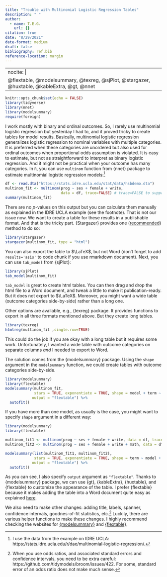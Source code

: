 ```yaml
---
title: "Trouble with Multinomial Logistic Regression Tables"
description: " "
author: 
  - name: T.E.G.
    url: {}
citation: true
date: "8/29/2021"
date-format: medium
draft: false
bibliography: ref.bib
reference-location: margin
---
```


---
nocite: |
  @flextable, @modelsummary, @texreg, @sjPlot, @stargazer, @huxtable, @kableExtra, @gt, @nnet
---

```r
knitr::opts_chunk$set(echo = FALSE)
library(tidyverse)
library(nnet)
library(modelsummary)
require(foreign)
```

I work mostly with binary and ordinal outcomes. So, I rarely use multinomial logistic regression but yesterday I had to, and it proved tricky to create tables for model results. Basically, multinomial logistic regression generalizes logistic regression to nominal variables with multiple categories. It is preferred when these categories are unordered but also used for ordinal outcomes when proportional odds assumption is violated. It is easy to estimate, but not as straightforward to interpret as binary logistic regression. And it might not be practical when your outcome has many categories. In `R`, you can use `multinom` function from {nnet} package to estimate multinomial logistic regression models:[^1]

[^1]: I use the data from the example on IDRE UCLA: https://stats.idre.ucla.edu/r/dae/multinomial-logistic-regression/.

```r
df <- read.dta("https://stats.idre.ucla.edu/stat/data/hsbdemo.dta") 
multinom_fit <- multinom(prog ~ ses + female + write, 
                         data = df, trace=FALSE) # trace=FALSE to suppress convergence info.
summary(multinom_fit)
```

There are no $p$-values on this output but you can calculate them manually as explained in the IDRE UCLA example (see the footnote). That is not our issue now. We want to create a table for these results in a publishable format. And that is the tricky part. {Stargazer} provides one ([recommended](https://stackoverflow.com/questions/18961681/how-to-display-beautiful-glm-and-multinom-table-with-rmd-and-knit-html)) method to do so:

```r
library(stargazer)
stargazer(multinom_fit, type = "html")

```

You can also export the table to $\LaTeX$, but not Word (don't forget to add `results='asis'` to code chunk if you use rmarkdown document). Next, you can use `tab_model` from {sjPlot}:

```r
library(sjPlot)
tab_model(multinom_fit)

```

`tab_model` is great to create html tables. You can then drag and drop the html file to a Word document, and tweak a little to make it publication-ready. But it does not export to $\LaTeX$. Moreover, you might want a wide table (outcome categories side-by-side) rather than a long one.

Other options are available, e.g., {texreg} package. It provides functions to export in all three formats mentioned above. But they create long tables.

```r
library(texreg)
htmlreg(multinom_fit ,single.row=TRUE)
```

This could do the job if you are okay with a long table but it requires some work. Unfortunately, I wanted a wide table with outcome categories on separate columns *and* I needed to export to Word.

The solution comes from the {modelsummary} package. Using the `shape` argument in the `modelsummary` function, we could create tables with outcome categories side-by-side.

```r
library(modelsummary)
library(flextable)
modelsummary(multinom_fit,
             stars = TRUE, exponentiate = TRUE, shape = model + term ~ response, 
            output = "flextable") %>% 
  autofit() 
```

If you have more than one model, as usually is the case, you might want to specify `shape` argument in a different way:

```r
library(modelsummary)
library(flextable)

multinom_fit1 <- multinom(prog ~ ses + female + write, data = df, trace=FALSE)
multinom_fit2 <- multinom(prog ~ ses + female + write + math, data = df, trace=FALSE)

modelsummary(list(multinom_fit1, multinom_fit2),
             stars = TRUE, exponentiate = TRUE, shape = term ~ model + response, 
            output = "flextable") %>% 
  autofit() 
```

As you can see, I also specify `output` argument as `"flextable"`. Thanks to {modelsummary} package, we can use {gt}, {kableExtra}, {huxtable}, and {flextable} to customize the appearance of the table. I prefer {flextable} because it makes adding the table into a Word document quite easy as explained [here](https://davidgohel.github.io/flextable/reference/body_add_flextable.html).

We also need to make other changes: adding title, labels, spanner, confidence intervals, goodnes-of-fit statistics, etc.[^2] Luckily, there are various helper functions to make these changes. I highly recommend checking the websites for [{modelsummary}](https://vincentarelbundock.github.io/modelsummary/index.html) and [{flextable}](https://davidgohel.github.io/flextable/index.html).

[^2]: When you use odds ratios, and associated standard errors and confidence intervals, you need to be extra careful: https://github.com/tidymodels/broom/issues/422. For some, standard error of an odds ratio does not make much sense.
